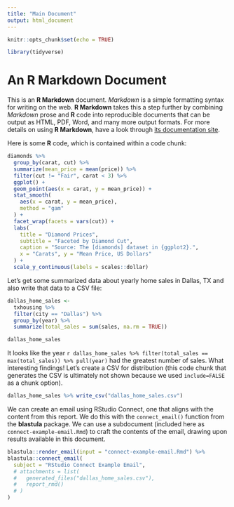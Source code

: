 ```yaml
---
title: "Main Document"
output: html_document
---
```


```r
knitr::opts_chunk$set(echo = TRUE)

library(tidyverse)
```

# An R Markdown Document

This is an **R Markdown** document. *Markdown* is a simple formatting syntax for writing on the web. **R Markdown** takes this a step further by combining *Markdown* prose and **R** code into reproducible documents that can be output as HTML, PDF, Word, and many more output formats. For more details on using **R Markdown**, have a look through [its documentation site](https://rmarkdown.rstudio.com/docs/).

Here is some **R** code, which is contained within a code chunk:

```r

diamonds %>%
  group_by(carat, cut) %>%
  summarize(mean_price = mean(price)) %>%
  filter(cut != "Fair", carat < 3) %>%
  ggplot() +
  geom_point(aes(x = carat, y = mean_price)) +
  stat_smooth(
    aes(x = carat, y = mean_price),
    method = "gam"
  ) +
  facet_wrap(facets = vars(cut)) +
  labs(
    title = "Diamond Prices",
    subtitle = "Faceted by Diamond Cut",
    caption = "Source: The [diamonds] dataset in {ggplot2}.",
    x = "Carats", y = "Mean Price, US Dollars"
  ) +
  scale_y_continuous(labels = scales::dollar)
```

Let's get some summarized data about yearly home sales in Dallas, TX and also write that data to a CSV file:

```r

dallas_home_sales <- 
  txhousing %>%
  filter(city == "Dallas") %>%
  group_by(year) %>%
  summarize(total_sales = sum(sales, na.rm = TRUE))

dallas_home_sales
```

It looks like the year `r dallas_home_sales %>% filter(total_sales == max(total_sales)) %>% pull(year)` had the greatest number of sales. What interesting findings! Let's create a CSV for distribution (this code chunk that generates the CSV is ultimately not shown because we used `include=FALSE` as a chunk option).

```r
dallas_home_sales %>% write_csv("dallas_home_sales.csv")
```

We can create an email using RStudio Connect, one that aligns with the content from this report. We do this with the `connect_email()` function from the **blastula** package. We can use a subdocument (included here as `connect-example-email.Rmd`) to craft the contents of the email, drawing upon results available in this document.

```r
blastula::render_email(input = "connect-example-email.Rmd") %>%
blastula::connect_email(
  subject = "RStudio Connect Example Email",
  # attachments = list(
  #   generated_files("dallas_home_sales.csv"),
  #   report_rmd()
  # )
)
```


